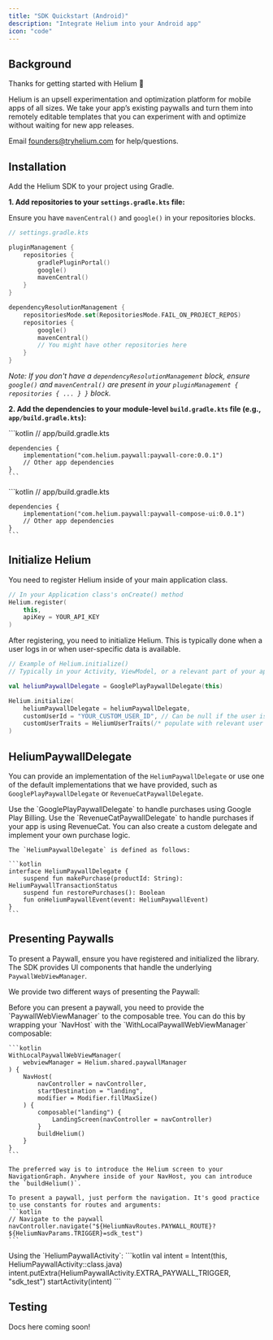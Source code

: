 ```yaml
---
title: "SDK Quickstart (Android)"
description: "Integrate Helium into your Android app"
icon: "code"
---
```


## **Background**

Thanks for getting started with Helium 🎈

Helium is an upsell experimentation and optimization platform for mobile apps of all sizes. We take your app’s existing paywalls and turn them into remotely editable templates that you can experiment with and optimize without waiting for new app releases.

Email founders@tryhelium.com for help/questions.

## **Installation**

Add the Helium SDK to your project using Gradle.

**1. Add repositories to your `settings.gradle.kts` file:**

Ensure you have `mavenCentral()` and `google()` in your repositories blocks.

```kotlin
// settings.gradle.kts

pluginManagement {
    repositories {
        gradlePluginPortal()
        google()
        mavenCentral()
    }
}

dependencyResolutionManagement {
    repositoriesMode.set(RepositoriesMode.FAIL_ON_PROJECT_REPOS)
    repositories {
        google()
        mavenCentral()
        // You might have other repositories here
    }
}
```
*Note: If you don't have a `dependencyResolutionManagement` block, ensure `google()` and `mavenCentral()` are present in your `pluginManagement { repositories { ... } }` block.*

**2. Add the dependencies to your module-level `build.gradle.kts` file (e.g., `app/build.gradle.kts`):**

<Tabs>
  <Tab title="Core (Android View System)">
    ```kotlin
    // app/build.gradle.kts

    dependencies {
        implementation("com.helium.paywall:paywall-core:0.0.1")
        // Other app dependencies
    }
    ```
  </Tab>
  <Tab title="Jetpack Compose UI">
    ```kotlin
    // app/build.gradle.kts

    dependencies {
        implementation("com.helium.paywall:paywall-compose-ui:0.0.1")
        // Other app dependencies
    }
    ```
  </Tab>
</Tabs>

## Initialize Helium

You need to register Helium inside of your main application class.

```kotlin
// In your Application class's onCreate() method
Helium.register(
    this,
    apiKey = YOUR_API_KEY
)
```

After registering, you need to initialize Helium. This is typically done when a user logs in or when user-specific data is available.

```kotlin
// Example of Helium.initialize()
// Typically in your Activity, ViewModel, or a relevant part of your app's logic

val heliumPaywallDelegate = GooglePlayPaywallDelegate(this)

Helium.initialize(
    heliumPaywallDelegate = heliumPaywallDelegate,
    customUserId = "YOUR_CUSTOM_USER_ID", // Can be null if the user is anonymous
    customUserTraits = HeliumUserTraits(/* populate with relevant user properties */) // Optional
)
```

## HeliumPaywallDelegate

You can provide an implementation of the `HeliumPaywallDelegate` or use one of the default implementations that we have provided, such as `GooglePlayPaywallDelegate` or `RevenueCatPaywallDelegate`.

<Tabs>
  <Tab title="GooglePlayPaywallDelegate">
    Use the `GooglePlayPaywallDelegate` to handle purchases using Google Play Billing.
  </Tab>
  <Tab title="RevenueCatPaywallDelegate">
    Use the `RevenueCatPaywallDelegate` to handle purchases if your app is using RevenueCat.
  </Tab>
  <Tab title="Custom Delegate">
    You can also create a custom delegate and implement your own purchase logic.

    The `HeliumPaywallDelegate` is defined as follows:

    ```kotlin
    interface HeliumPaywallDelegate {
        suspend fun makePurchase(productId: String): HeliumPaywallTransactionStatus
        suspend fun restorePurchases(): Boolean
        fun onHeliumPaywallEvent(event: HeliumPaywallEvent)
    }
    ```
  </Tab>
</Tabs>


## Presenting Paywalls

To present a Paywall, ensure you have registered and initialized the library. The SDK provides UI components that handle the underlying `PaywallWebViewManager`.

We provide two different ways of presenting the Paywall:

<Tabs>
  <Tab title="Jetpack Compose">
    Before you can present a paywall, you need to provide the `PaywallWebViewManager` to the composable tree. You can do this by wrapping your `NavHost` with the `WithLocalPaywallWebViewManager` composable:

    ```kotlin
    WithLocalPaywallWebViewManager(
        webviewManager = Helium.shared.paywallManager
    ) {
        NavHost(
            navController = navController,
            startDestination = "landing",
            modifier = Modifier.fillMaxSize()
        ) {
            composable("landing") {
                LandingScreen(navController = navController)
            }
            buildHelium()
        }
    }
    ```

    The preferred way is to introduce the Helium screen to your NavigationGraph. Anywhere inside of your NavHost, you can introduce the `buildHelium()`.

    To present a paywall, just perform the navigation. It's good practice to use constants for routes and arguments:
    ```kotlin
    // Navigate to the paywall
    navController.navigate("${HeliumNavRoutes.PAYWALL_ROUTE}?${HeliumNavParams.TRIGGER}=sdk_test")
    ```
  </Tab>
  <Tab title="Android View System">
    Using the `HeliumPaywallActivity`:
    ```kotlin
    val intent = Intent(this, HeliumPaywallActivity::class.java)
    intent.putExtra(HeliumPaywallActivity.EXTRA_PAYWALL_TRIGGER, "sdk_test")
    startActivity(intent)
    ```
  </Tab>
</Tabs>

## Testing

Docs here coming soon!